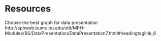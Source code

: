 # Resources



Choose the best graph for data presentation
http://sphweb.bumc.bu.edu/otlt/MPH-Modules/BS/DataPresentation/DataPresentation7.html#headingtaglink_6

